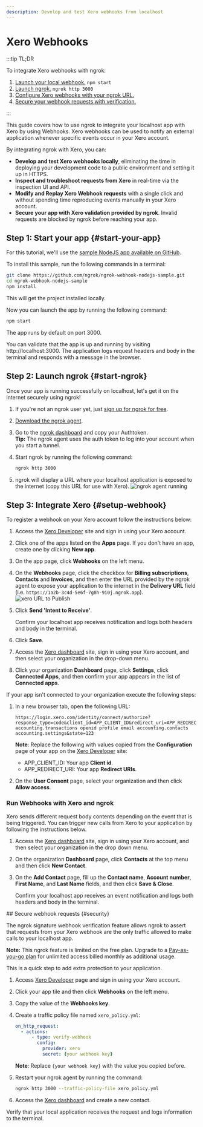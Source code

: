 ```yaml
---
description: Develop and test Xero webhooks from localhost
---
```



# Xero Webhooks

:::tip TL;DR

To integrate Xero webhooks with ngrok:

1. [Launch your local webhook.](#start-your-app) `npm start`
1. [Launch ngrok.](#start-ngrok) `ngrok http 3000`
1. [Configure Xero webhooks with your ngrok URL.](#setup-webhook)
1. [Secure your webhook requests with verification.](#security)

:::

This guide covers how to use ngrok to integrate your localhost app with Xero by using Webhooks.
Xero webhooks can be used to notify an external application whenever specific events occur in your Xero account.

By integrating ngrok with Xero, you can:

- **Develop and test Xero webhooks locally**, eliminating the time in deploying your development code to a public environment and setting it up in HTTPS.
- **Inspect and troubleshoot requests from Xero** in real-time via the inspection UI and API.
- **Modify and Replay Xero Webhook requests** with a single click and without spending time reproducing events manually in your Xero account.
- **Secure your app with Xero validation provided by ngrok**. Invalid requests are blocked by ngrok before reaching your app.

## **Step 1**: Start your app {#start-your-app}

For this tutorial, we'll use the [sample NodeJS app available on GitHub](https://github.com/ngrok/ngrok-webhook-nodejs-sample).

To install this sample, run the following commands in a terminal:

```bash
git clone https://github.com/ngrok/ngrok-webhook-nodejs-sample.git
cd ngrok-webhook-nodejs-sample
npm install
```

This will get the project installed locally.

Now you can launch the app by running the following command:

```bash
npm start
```

The app runs by default on port 3000.

You can validate that the app is up and running by visiting http://localhost:3000. The application logs request headers and body in the terminal and responds with a message in the browser.

## **Step 2**: Launch ngrok {#start-ngrok}

Once your app is running successfully on localhost, let's get it on the internet securely using ngrok!

1. If you're not an ngrok user yet, just [sign up for ngrok for free](https://ngrok.com/signup).

1. [Download the ngrok agent](https://download.ngrok.com).

1. Go to the [ngrok dashboard](https://dashboard.ngrok.com) and copy your Authtoken. <br />
   **Tip:** The ngrok agent uses the auth token to log into your account when you start a tunnel.
1. Start ngrok by running the following command:

   ```bash
   ngrok http 3000
   ```

1. ngrok will display a URL where your localhost application is exposed to the internet (copy this URL for use with Xero).
   ![ngrok agent running](/img/integrations/launch_ngrok_tunnel.png)

## **Step 3**: Integrate Xero {#setup-webhook}

To register a webhook on your Xero account follow the instructions below:

1. Access the [Xero Developer](https://developer.xero.com/app/manage/) site and sign in using your Xero account.

1. Click one of the apps listed on the **Apps** page. If you don't have an app, create one by clicking **New app**.

1. On the app page, click **Webhooks** on the left menu.

1. On the **Webhooks** page, click the checkbox for **Billing subscriptions**, **Contacts** and **Invoices**, and then enter the URL provided by the ngrok agent to expose your application to the internet in the **Delivery URL** field (i.e. `https://1a2b-3c4d-5e6f-7g8h-9i0j.ngrok.app`).
   ![xero URL to Publish](img/ngrok_url_configuration_xero.png)

1. Click **Send 'Intent to Receive'**.

   Confirm your localhost app receives notification and logs both headers and body in the terminal.

1. Click **Save**.

1. Access the [Xero dashboard](https://go.xero.com/) site, sign in using your Xero account, and then select your organization in the drop-down menu.

1. Click your organization **Dashboard** page, click **Settings**, click **Connected Apps**, and then confirm your app appears in the list of **Connected apps**.

If your app isn't connected to your organization execute the following steps:

1. In a new browser tab, open the following URL:

   ```
   https://login.xero.com/identity/connect/authorize?response_type=code&client_id=APP_CLIENT_ID&redirect_uri=APP_REDIRECT_URI&scope=offline_access accounting.transactions openid profile email accounting.contacts accounting.settings&state=123
   ```

   **Note**: Replace the following with values copied from the **Configuration** page of your app on the [Xero Developer](https://developer.xero.com/app/manage/) site:
   - APP_CLIENT_ID: Your app **Client id**.
   - APP_REDIRECT_URI: Your app **Redirect URIs**.

1. On the **User Consent** page, select your organization and then click **Allow access**.

### Run Webhooks with Xero and ngrok

Xero sends different request body contents depending on the event that is being triggered.
You can trigger new calls from Xero to your application by following the instructions below.

1. Access the [Xero dashboard](https://go.xero.com/) site, sign in using your Xero account, and then select your organization in the drop down menu.

1. On the organization **Dashboard** page, click **Contacts** at the top menu and then click **New Contact**.

1. On the **Add Contact** page, fill up the **Contact name**, **Account number**, **First Name**, and **Last Name** fields, and then click **Save & Close**.

   Confirm your localhost app receives an event notification and logs both headers and body in the terminal.

<InspectingRequests />

<ReplayingRequests />
## Secure webhook requests {#security}

The ngrok signature webhook verification feature allows ngrok to assert that requests from your Xero webhook are the only traffic allowed to make calls to your localhost app.

**Note:** This ngrok feature is limited on the free plan. Upgrade to a [Pay-as-you-go plan](https://ngrok.com/pricing) for unlimited access billed monthly as additional usage.

This is a quick step to add extra protection to your application.

1. Access [Xero Developer](https://developer.xero.com/myapps/webhooks/) page and sign in using your Xero account.

1. Click your app tile and then click **Webhooks** on the left menu.

1. Copy the value of the **Webhooks key**.

1. Create a traffic policy file named `xero_policy.yml`:

   ```yaml
   on_http_request:
     - actions:
         - type: verify-webhook
           config:
             provider: xero
             secret: {your webhook key}
   ```

   **Note**: Replace `{your webhook key}` with the value you copied before.

1. Restart your ngrok agent by running the command:

   ```bash
   ngrok http 3000 --traffic-policy-file xero_policy.yml
   ```

1. Access the [Xero dashboard](https://go.xero.com/) and create a new contact.

Verify that your local application receives the request and logs information to the terminal.
